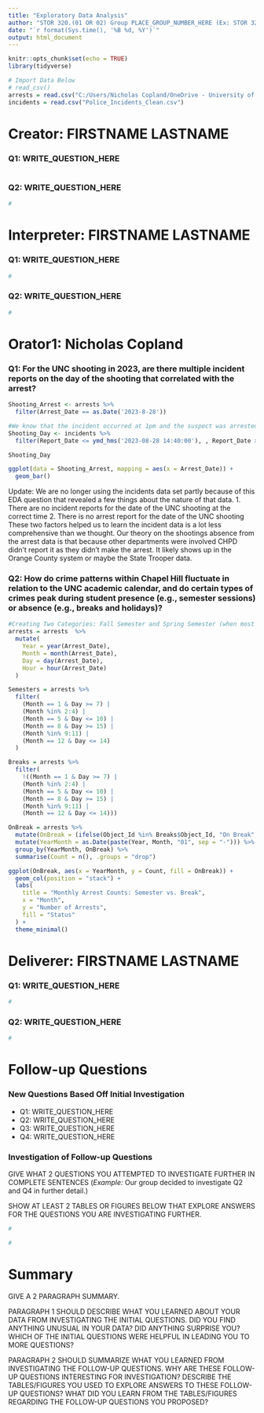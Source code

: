---
title: "Exploratory Data Analysis"
author: "STOR 320.(01 OR 02) Group PLACE_GROUP_NUMBER_HERE (Ex: STOR 320.01 Group 12)"
date: "`r format(Sys.time(), '%B %d, %Y')`"
output: html_document
---

```{r setup, include=FALSE}
knitr::opts_chunk$set(echo = TRUE)
library(tidyverse)

# Import Data Below
# read_csv()
arrests = read.csv("C:/Users/Nicholas Copland/OneDrive - University of North Carolina at Chapel Hill/STOR_320/Final/Police_Arrests_Clean2.csv")
incidents = read.csv("Police_Incidents_Clean.csv")
```

# Creator: FIRSTNAME LASTNAME

### Q1: WRITE_QUESTION_HERE

```{r}
```

### Q2: WRITE_QUESTION_HERE

```{r}
#
```

# Interpreter: FIRSTNAME LASTNAME

### Q1: WRITE_QUESTION_HERE

```{r}
#
```

### Q2: WRITE_QUESTION_HERE

```{r}
#
```

# Orator1: Nicholas Copland

### Q1: For the UNC shooting in 2023, are there multiple incident reports on the day of the shooting that correlated with the arrest?
```{r}
Shooting_Arrest <- arrests %>%
  filter(Arrest_Date == as.Date('2023-8-28'))

#We know that the incident occurred at 1pm and the suspect was arrested at 2:40pm so any incident reports related to the incident would fall between those times
Shooting_Day <- incidents %>%
  filter(Report_Date <= ymd_hms('2023-08-28 14:40:00'), , Report_Date >= ymd_hms('2023-08-28 13:00:00'))

Shooting_Day

ggplot(data = Shooting_Arrest, mapping = aes(x = Arrest_Date)) + 
  geom_bar()
```
Update: We are no longer using the incidents data set partly because of this EDA question that revealed a few things about the nature of that data. 
  1. There are no incident reports for the date of the UNC shooting at the correct time
  2. There is no arrest report for the date of the UNC shooting
These two factors helped us to learn the incident data is a lot less comprehensive than we thought. Our theory on the shootings absence from the arrest data is that because other departments were involved CHPD didn't report it as they didn't make the arrest. It likely shows up in the Orange County system or maybe the State Trooper data. 


### Q2: How do crime patterns within Chapel Hill fluctuate in relation to the UNC academic calendar, and do certain types of crimes peak during student presence (e.g., semester sessions) or absence (e.g., breaks and holidays)?

```{r}
#Creating Two Categories: Fall Semester and Spring Semester (when most students are on campus) and Breaks (When most students are off campus)
arrests = arrests  %>%
  mutate(
    Year = year(Arrest_Date),
    Month = month(Arrest_Date),
    Day = day(Arrest_Date),
    Hour = hour(Arrest_Date)
  )

Semesters = arrests %>%
  filter(
    (Month == 1 & Day >= 7) |
    (Month %in% 2:4) |
    (Month == 5 & Day <= 10) |
    (Month == 8 & Day >= 15) |
    (Month %in% 9:11) |
    (Month == 12 & Day <= 14)
  )

Breaks = arrests %>%
  filter(
    !((Month == 1 & Day >= 7) |
    (Month %in% 2:4) |
    (Month == 5 & Day <= 10) |
    (Month == 8 & Day >= 15) |
    (Month %in% 9:11) |
    (Month == 12 & Day <= 14)))
```

```{r}
OnBreak = arrests %>%
  mutate(OnBreak = (ifelse(Object_Id %in% Breaks$Object_Id, "On Break", "Semester"))) %>%
  mutate(YearMonth = as.Date(paste(Year, Month, "01", sep = "-"))) %>%
  group_by(YearMonth, OnBreak) %>%
  summarise(Count = n(), .groups = "drop")

ggplot(OnBreak, aes(x = YearMonth, y = Count, fill = OnBreak)) +
  geom_col(position = "stack") +
  labs(
    title = "Monthly Arrest Counts: Semester vs. Break",
    x = "Month",
    y = "Number of Arrests",
    fill = "Status"
  ) +
  theme_minimal()
```

# Deliverer: FIRSTNAME LASTNAME

### Q1: WRITE_QUESTION_HERE

```{r}
#
```

### Q2: WRITE_QUESTION_HERE

```{r}
#
```

# Follow-up Questions

### New Questions Based Off Initial Investigation

- Q1: WRITE_QUESTION_HERE
- Q2: WRITE_QUESTION_HERE
- Q3: WRITE_QUESTION_HERE 
- Q4: WRITE_QUESTION_HERE

### Investigation of Follow-up Questions

GIVE WHAT 2 QUESTIONS YOU ATTEMPTED TO INVESTIGATE FURTHER IN COMPLETE SENTENCES (*Example:* Our group decided to investigate Q2 and Q4 in further detail.)

SHOW AT LEAST 2 TABLES OR FIGURES BELOW THAT EXPLORE ANSWERS FOR THE QUESTIONS YOU ARE INVESTIGATING FURTHER.

```{r}
#
```

```{r}
#
```

# Summary

GIVE A 2 PARAGRAPH SUMMARY. 

PARAGRAPH 1 SHOULD DESCRIBE WHAT YOU LEARNED ABOUT YOUR DATA FROM INVESTIGATING THE INITIAL QUESTIONS. DID YOU FIND ANYTHING UNUSUAL IN YOUR DATA? DID ANYTHING SURPRISE YOU? WHICH OF THE INITIAL QUESTIONS WERE HELPFUL IN LEADING YOU TO MORE QUESTIONS?

PARAGRAPH 2 SHOULD SUMMARIZE WHAT YOU LEARNED FROM INVESTIGATING THE FOLLOW-UP QUESTIONS. WHY ARE THESE FOLLOW-UP QUESTIONS INTERESTING FOR INVESTIGATION? DESCRIBE THE TABLES/FIGURES YOU USED TO EXPLORE ANSWERS TO THESE FOLLOW-UP QUESTIONS? WHAT DID YOU LEARN FROM THE TABLES/FIGURES REGARDING THE FOLLOW-UP QUESTIONS YOU PROPOSED?